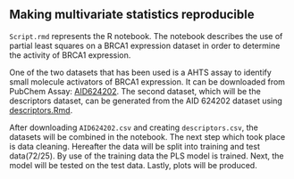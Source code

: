 ## Making multivariate statistics reproducible

`Script.rmd` represents the R notebook. The notebook describes the use of partial least squares on a BRCA1 expression dataset in order to determine the activity of BRCA1 expression.

One of the two datasets that has been used is a AHTS assay to identify small molecule activators of BRCA1 expression. It can be downloaded from PubChem Assay: [AID624202](https://pubchem.ncbi.nlm.nih.gov/bioassay/624202). The second dataset, which will be the descriptors dataset, can be generated from the AID 624202 dataset using [descriptors.Rmd](https://github.com/egonw/scientificProgramming/blob/master/assignment%202/descriptors.Rmd). 

After downloading `AID624202.csv` and creating `descriptors.csv`, the datasets will be combined in the notebook. The next step which took place is data cleaning. Hereafter the data will be split into training and test data(72/25). By use of the training data the PLS model is trained. Next, the model will be tested on the test data. Lastly, plots will be produced.






